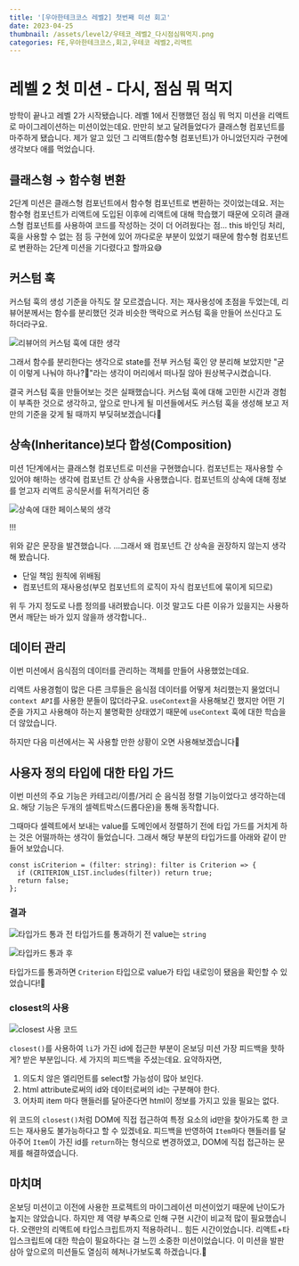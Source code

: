 ```yaml
---
title: '[우아한테크코스 레벨2] 첫번째 미션 회고'
date: 2023-04-25
thumbnail: /assets/level2/우테코_레벨2_다시점심뭐먹지.png
categories: FE,우아한테크코스,회고,우테코 레벨2,리액트
---
```


# 레벨 2 첫 미션 - 다시, 점심 뭐 먹지

방학이 끝나고 레벨 2가 시작됐습니다. 레벨 1에서 진행했던 점심 뭐 먹지 미션을 리액트로 마이그레이션하는 미션이었는데요. 만만히 보고 달려들었다가 클래스형 컴포넌트를 마주하게 됐습니다. 제가 알고 있던 그 리액트(함수형 컴포넌트)가 아니었던지라 구현에 생각보다 애를 먹었습니다.

## 클래스형 → 함수형 변환

2단계 미션은 클래스형 컴포넌트에서 함수형 컴포넌트로 변환하는 것이었는데요. 저는 함수형 컴포넌트가 리액트에 도입된 이후에 리액트에 대해 학습했기 때문에 오히려 클래스형 컴포넌트를 사용하여 코드를 작성하는 것이 더 어려웠다는 점… this 바인딩 처리, 훅을 사용할 수 없는 점 등 구현에 있어 까다로운 부분이 있었기 때문에 함수형 컴포넌트로 변환하는 2단계 미션을 기다렸다고 할까요😅

## 커스텀 훅

커스텀 훅의 생성 기준을 아직도 잘 모르겠습니다. 저는 재사용성에 초점을 두었는데, 리뷰어분께서는 함수를 분리했던 것과 비슷한 맥락으로 커스텀 훅을 만들어 쓰신다고 도 하더라구요.

![리뷰어의 커스텀 훅에 대한 생각](/assets/우테코_레벨2_1.png)

그래서 함수를 분리한다는 생각으로 state를 전부 커스텀 훅인 양 분리해 보았지만 "굳이 이렇게 나눠야 하나?🤔"라는 생각이 머리에서 떠나질 않아 원상복구시켰습니다.

결국 커스텀 훅을 만들어보는 것은 실패했습니다. 커스텀 훅에 대해 고민한 시간과 경험이 부족한 것으로 생각하고, 앞으로 만나게 될 미션들에서도 커스텀 훅을 생성해 보고 저만의 기준을 갖게 될 때까지 부딪혀보겠습니다👊

## 상속(Inheritance)보다 합성(Composition)

미션 1단계에서는 클래스형 컴포넌트로 미션을 구현했습니다. 컴포넌트는 재사용할 수 있어야 해!하는 생각에 컴포넌트 간 상속을 사용했습니다. 컴포넌트의 상속에 대해 정보를 얻고자 리액트 공식문서를 뒤적거리던 중

![상속에 대한 페이스북의 생각](/assets/우테코_레벨2_2.png)

!!!

위와 같은 문장을 발견했습니다. ...그래서 왜 컴포넌트 간 상속을 권장하지 않는지 생각해 봤습니다.

- 단일 책임 원칙에 위배됨
- 컴포넌트의 재사용성(부모 컴포넌트의 로직이 자식 컴포넌트에 묶이게 되므로)

위 두 가지 정도로 나름 정의를 내려봤습니다. 이것 말고도 다른 이유가 있을지는 사용하면서 깨닫는 바가 있지 않을까 생각합니다..

## 데이터 관리

이번 미션에서 음식점의 데이터를 관리하는 객체를 만들어 사용했었는데요.

리액트 사용경험이 많은 다른 크루들은 음식점 데이터를 어떻게 처리했는지 물었더니 `context API`를 사용한 분들이 많더라구요. `useContext`을 사용해보긴 했지만 어떤 기준을 가지고 사용해야 하는지 불명확한 상태였기 때문에 `useContext` 훅에 대한 학습을 더 않았습니다.

하지만 다음 미션에서는 꼭 사용할 만한 상황이 오면 사용해보겠습니다💪

## 사용자 정의 타입에 대한 타입 가드

이번 미션의 주요 기능은 카테고리/이름/거리 순 음식점 정렬 기능이었다고 생각하는데요. 해당 기능은 두개의 셀렉트박스(드롭다운)을 통해 동작합니다.

그때마다 셀렉트에서 보내는 value를 도메인에서 정렬하기 전에 타입 가드를 거치게 하는 것은 어떨까하는 생각이 들었습니다. 그래서 해당 부분의 타입가드를 아래와 같이 만들어 보았습니다.

```
const isCriterion = (filter: string): filter is Criterion => {
  if (CRITERION_LIST.includes(filter)) return true;
  return false;
};
```

### 결과

![타입가드 통과 전](/assets/우테코_레벨2_3.png)
타입가드를 통과하기 전 value는 `string`

![타입카드 통과 후](/assets/우테코_레벨2_4.png)

타입가드를 통과하면 `Criterion` 타입으로 value가 타입 내로잉이 됐음을 확인할 수 있었습니다!🤗

### closest의 사용

![closest 사용 코드](/assets/우테코_레벨2_5.png)

`closest()`를 사용하여 `li`가 가진 id에 접근한 부분이 온보딩 미션 가장 피드백을 핫하게? 받은 부분입니다. 세 가지의 피드백을 주셨는데요. 요약하자면,

1.  의도치 않은 엘리먼트를 select할 가능성이 많아 보인다.
2.  html attribute로써의 id와 데이터로써의 id는 구분해야 한다.
3.  어차피 item 마다 핸들러를 달아준다면 html이 정보를 가지고 있을 필요는 없다.

위 코드의 `closest()`처럼 DOM에 직접 접근하여 특정 요소의 id만을 찾아가도록 한 코드는 재사용도 불가능하다고 할 수 있겠네요. 피드백을 반영하여 `Item`마다 핸들러를 달아주어 `Item`이 가진 id를 `return`하는 형식으로 변경하였고, DOM에 직접 접근하는 문제를 해결하였습니다.

## 마치며

온보딩 미션이고 이전에 사용한 프로젝트의 마이그레이션 미션이었기 때문에 난이도가 높지는 않았습니다. 하지만 제 역량 부족으로 인해 구현 시간이 비교적 많이 필요했습니다. 오랜만의 리액트에 타입스크립트까지 적용하려니.. 힘든 시간이었습니다. 리액트+타입스크립트에 대한 학습이 필요하다는 걸 느낀 소중한 미션이었습니다. 이 미션을 발판삼아 앞으로의 미션들도 열심히 헤쳐나가보도록 하겠습니다.💪

